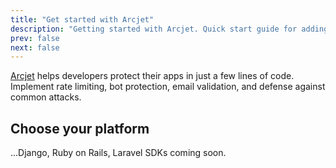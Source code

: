 ```yaml
---
title: "Get started with Arcjet"
description: "Getting started with Arcjet. Quick start guide for adding rate limiting, bot protection, and email validation to your app."
prev: false
next: false
---
```



<a href="https://arcjet.com">Arcjet</a> helps developers protect their apps in
just a few lines of code. Implement rate limiting, bot protection, email
validation, and defense against common attacks.

## Choose your platform

<CardGrid>
  <LinkCard
    title="Bun"
    href="/get-started/bun"
    description="Protect your Bun app with Arcjet."
  ></LinkCard>
  <LinkCard
    title="Next.js"
    href="/get-started/nextjs"
    description="Protect your Next.js app with Arcjet."
  ></LinkCard>
  <LinkCard
    title="Node.js"
    href="/get-started/nodejs"
    description="Protect your Node.js app with Arcjet."
  ></LinkCard>
  <LinkCard
    title="SvelteKit"
    href="/get-started/sveltekit"
    description="Protect your SvelteKit app with Arcjet."
  ></LinkCard>
</CardGrid>

...Django, Ruby on Rails, Laravel SDKs coming soon.
